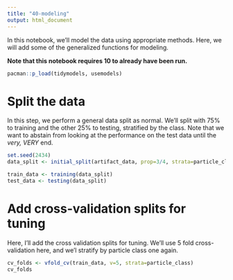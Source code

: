 ```yaml
---
title: "40-modeling"
output: html_document
---
```


In this notebook, we'll model the data using appropriate methods.  Here, we will add some of the generalized functions for modeling.

**Note that this notebook requires 10 to already have been run.**

```r
pacman::p_load(tidymodels, usemodels)
```

# Split the data
In this step, we perform a general data split as normal.  We'll split with 75% to training and the other 25% to testing, stratified by the class.  Note that we want to abstain from looking at the performance on the test data until the _very, VERY_ end.

```r
set.seed(2434)
data_split <- initial_split(artifact_data, prop=3/4, strata=particle_class)

train_data <- training(data_split)
test_data <- testing(data_split)
```


# Add cross-validation splits for tuning
Here, I'll add the cross validation splits for tuning.  We'll use 5 fold cross-validation here, and we'l stratify by particle class one again.
```r
cv_folds <- vfold_cv(train_data, v=5, strata=particle_class)
cv_folds
```

